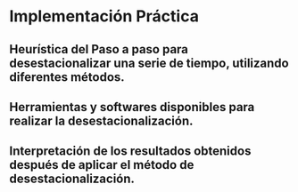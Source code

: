 #	Implementación Práctica
##	Heurística del Paso a paso para desestacionalizar una serie de tiempo, utilizando diferentes métodos.
##	Herramientas y softwares disponibles para realizar la desestacionalización.
##	Interpretación de los resultados obtenidos después de aplicar el método de desestacionalización.